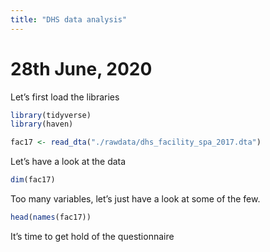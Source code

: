 ```yaml
---
title: "DHS data analysis"
---
```



# 28th June, 2020

Let's first load the libraries 

```r
library(tidyverse)
library(haven)
```


```r
fac17 <- read_dta("./rawdata/dhs_facility_spa_2017.dta")
```

Let's have a look at the data

```r
dim(fac17)
```

Too many variables, let's just have a look at some of the few.

```r
head(names(fac17))
```

It's time to get hold of the questionnaire



